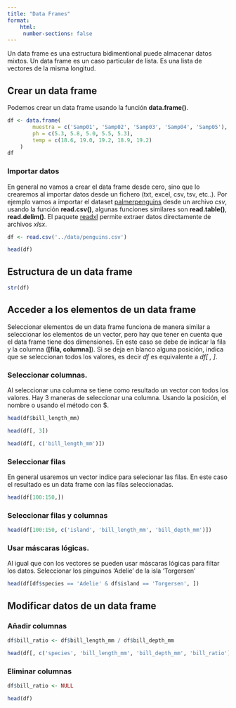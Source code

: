 ```yaml
---
title: "Data Frames"
format: 
    html:
     number-sections: false
---
```

Un data frame es una estructura bidimentional puede almacenar datos mixtos. Un data frame es un caso particular de lista. Es una lista de vectores de la misma longitud.

## Crear un data frame
Podemos crear un data frame usando la función **data.frame()**.
```r
df <- data.frame(
        muestra = c('Samp01', 'Samp02', 'Samp03', 'Samp04', 'Samp05'),
        ph = c(5.3, 5.8, 5.0, 5.5, 5.3),
        temp = c(18.6, 19.0, 19.2, 18.9, 19.2)
    )
df
```

### Importar datos
En general no vamos a crear el data frame desde cero, sino que lo crearemos al importar datos desde un fichero (txt, excel, csv, tsv, etc..).
Por ejemplo vamos a importar el dataset [palmerpenguins](https://cran.r-project.org/web/packages/palmerpenguins/readme/README.html) desde un archivo *csv*, usando la función **read.csv()**, algunas funciones similares son **read.table()**, **read.delim()**. El paquete [readxl](https://readxl.tidyverse.org/) permite extraer datos directamente de archivos *xlsx*.
```r
df <- read.csv('../data/penguins.csv')

head(df)
```

## Estructura de un data frame
```r
str(df)
```

## Acceder a los elementos de un data frame
Seleccionar elementos de un data frame funciona de manera similar a seleccionar los elementos de un vector, pero hay que tener en cuenta que el data frame tiene dos dimensiones. En este caso se debe de indicar la fila y la columna (**[fila, columna]**). Si se deja en blanco alguna posición, indica que se seleccionan todos los valores, es decir *df* es equivalente a *df[ , ]*.

### Seleccionar columnas.
Al seleccionar una columna se tiene como resultado un vector con todos los valores. Hay 3 maneras de seleccionar una columna. Usando la posición, el nombre o usando el método con $.

```r
head(df$bill_length_mm)

head(df[, 3])

head(df[, c('bill_length_mm')])
```
### Seleccionar filas
En general usaremos un vector indice para selecionar las filas. En este caso el resultado es un data frame con las filas seleccionadas.
```r
head(df[100:150,])
```
### Seleccionar filas y columnas
```r
head(df[100:150, c('island', 'bill_length_mm', 'bill_depth_mm')])
```
### Usar máscaras lógicas. 
Al igual que con los vectores se pueden usar máscaras lógicas para filtar los datos.
Seleccionar los pinguinos 'Adelie' de la isla 'Torgersen'

```r
head(df[df$species == 'Adelie' & df$island == 'Torgersen', ])
```

## Modificar datos de un data frame
### Añadir columnas

```r
df$bill_ratio <- df$bill_length_mm / df$bill_depth_mm

head(df[, c('species', 'bill_length_mm', 'bill_depth_mm', 'bill_ratio')])
```
### Eliminar columnas
```r
df$bill_ratio <- NULL

head(df)
```